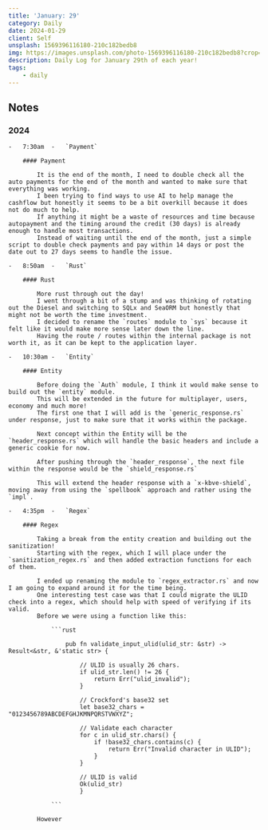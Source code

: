 ```yaml
---
title: 'January: 29'
category: Daily
date: 2024-01-29
client: Self
unsplash: 1569396116180-210c182bedb8
img: https://images.unsplash.com/photo-1569396116180-210c182bedb8?crop=entropy&cs=srgb&fm=jpg&ixid=MnwzNjM5Nzd8MHwxfHJhbmRvbXx8fHx8fHx8fDE2ODE3NDg2ODY&ixlib=rb-4.0.3&q=85
description: Daily Log for January 29th of each year!
tags:
    - daily
---
```


## Notes

### 2024

    -   7:30am  -   `Payment`

        #### Payment

            It is the end of the month, I need to double check all the auto payments for the end of the month and wanted to make sure that everything was working.
            I been trying to find ways to use AI to help manage the cashflow but honestly it seems to be a bit overkill because it does not do much to help.
            If anything it might be a waste of resources and time because autopayment and the timing around the credit (30 days) is already enough to handle most transactions.
            Instead of waiting until the end of the month, just a simple script to double check payments and pay within 14 days or post the date out to 27 days seems to handle the issue.

    -   8:50am  -   `Rust`

        #### Rust

            More rust through out the day!
            I went through a bit of a stump and was thinking of rotating out the Diesel and switching to SQLx and SeaORM but honestly that might not be worth the time investment.
            I decided to rename the `routes` module to `sys` because it felt like it would make more sense later down the line.
            Having the route / routes within the internal package is not worth it, as it can be kept to the application layer.

    -   10:30am -   `Entity`

        #### Entity

            Before doing the `Auth` module, I think it would make sense to build out the `entity` module.
            This will be extended in the future for multiplayer, users, economy and much more!
            The first one that I will add is the `generic_response.rs` under response, just to make sure that it works within the package.

            Next concept within the Entity will be the `header_response.rs` which will handle the basic headers and include a generic cookie for now.

            After pushing through the `header_response`, the next file within the response would be the `shield_response.rs`

            This will extend the header response with a `x-kbve-shield`, moving away from using the `spellbook` approach and rather using the `impl`.

    -   4:35pm  -   `Regex`

        #### Regex

            Taking a break from the entity creation and building out the sanitization!
            Starting with the regex, which I will place under the `sanitization_regex.rs` and then added extraction functions for each of them.
            
            I ended up renaming the module to `regex_extractor.rs` and now I am going to expand around it for the time being.
            One interesting test case was that I could migrate the ULID check into a regex, which should help with speed of verifying if its valid.
            Before we were using a function like this:

                ```rust

                    pub fn validate_input_ulid(ulid_str: &str) -> Result<&str, &'static str> {
    
                        // ULID is usually 26 chars.
                        if ulid_str.len() != 26 {
                            return Err("ulid_invalid");
                        }

                        // Crockford's base32 set
                        let base32_chars = "0123456789ABCDEFGHJKMNPQRSTVWXYZ";

                        // Validate each character
                        for c in ulid_str.chars() {
                            if !base32_chars.contains(c) {
                                return Err("Invalid character in ULID");
                            }
                        }

                        // ULID is valid
                        Ok(ulid_str)
                        }

                ```

            However